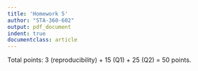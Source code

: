 ```yaml
---
title: 'Homework 5'
author: "STA-360-602"
output: pdf_document
indent: true
documentclass: article
---
```


Total points: 3 (reproducibility) + 15 (Q1) + 25 (Q2) = 50 points.\

\begin{enumerate}
\item (15 points, 5 points each) Hoff, 3.12 (Jeffrey's prior).

Jeffrey's (1961) suggested a default rule for generating a prior distribution of a parameter $\theta$ in a sampling model $p(y \mid \theta).$ Jeffreys' prior is given by 
$$p_J(\theta) \propto \sqrt{I(\theta)},$$
where $$I(\theta) = - E\left[
\frac{\partial^2 \log p(Y \mid \theta)}{\partial \theta^2}
\mid \theta \right]
$$ is the Fisher information. 
\begin{enumerate}
\item Let $Y \sim \text{Binomial}(n,\theta).$ Show that $p_J(\theta) \propto Beta(1/2,1/2).$
\item Re-parameterize the model in part a such that $\psi= \log[\theta/(1-\theta)].$ This implies that $p(y \mid \psi) = 
{n \choose y} e^{\psi y} (1 + e^{\psi})^{-n}.$ Show that 
$$p_J(\psi) \propto \frac{n^{1/2}e^{\psi/2}}{1+ e^{\psi}} \propto \frac{e^{\psi/2}}{1+ e^{\psi}}.$$
\item Take the prior distribution from (a) and apply the change of variables formula from exercise 3.10 (see Homework 4) to obtain the induced prior density on $\psi.$ This density should be the same as the one derived in part b) of this exercise. This consistency under re-parametrization is the defining characteristic of Jeffereys' prior. 
\end{enumerate}
  
\item Lab component (25 points total) Please refer to lab 5 and complete tasks 4---5.
\begin{enumerate}
\item (10 points) Task 4
\item (15 points) Task 5
\end{enumerate}
\end{enumerate}

\textbf{You can refer to class notes to help you check your answers. See Module 5, slides 44 - 51}
